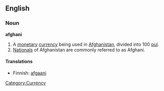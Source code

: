 {{see|Afghani}}
==English==
===Noun===
{{wikipedia}}
'''afghani'''
# A [[monetary]] [[currency]] being used in [[Afghanistan]], divided into 100 [[pul]].
# [[nationals|Nationals]] of Afghanistan are commonly referred to as Afghani.

====Translations====
*Finnish: [[afgaani]]

[[Category:Currency]]